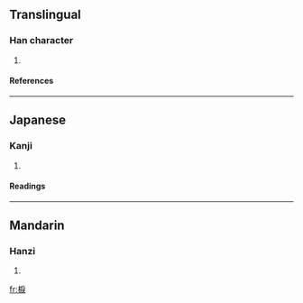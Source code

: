 ==Translingual==
===Han character===
{{Han char|rn=75|rad=木|as=08|sn=12|four=|canj=木竹尸大 (DHSK), 木戈尸大 (DISK), X木竹尸大 (XDHSK)}}
# {{defn|Han|sort=木08}}
====References====
{{Han ref|kx=0532.210|dkj=14939|dj=0921.020|hdz=21239.060|uh=68D9|ud=26841}}

----
==Japanese==
===Kanji===
{{ja-kanji|grade=|rs=木08}}
# {{defn|Japanese}} 
====Readings====
{{ja-readings|on=[[れい]] (rei), [[らい]] (rai), [[れつ]] (retsu), [[れち]] (rechi)|kun=[[からくり]] (karakuri), [[ねじる]] (nejiru), [[ねじき]] (nejiki)}}

----
==Mandarin==
===Hanzi===
{{cmn-hanzi|pin=[[lì]] (li4)|wg=li<sup>4</sup>}}
# {{defn|Mandarin}}

[[fr:棙]]